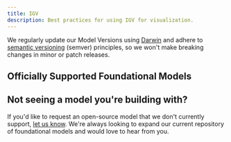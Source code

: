```yaml
---
title: IGV
description: Best practices for using IGV for visualization.
---
```


We regularly update our Model Versions using [Darwin](https://buildwithfern.com/?utm_source=docs-starter-openapi/sdks) and adhere to [semantic versioning](https://semver.org/) (semver) principles, so we won't make breaking changes in minor or patch releases.

## Officially Supported Foundational Models

<Cards>
  <Card
    title="AlphaFold 2.0"
    icon="fa-solid fa-stream"
    href="https://www.nextflow.io"
  />
  <Card
    title="RNA Bulk Seq Pipeline"
    icon="fa-solid fa-network-wired"
    href="https://snakemake.readthedocs.io/en/stable/"
  />
  <Card
    title="Arc Institute's EVO Model"
    icon="fa-solid fa-toolbox"
    href="https://docs.aws.amazon.com/pythonsdk/"
  />
  <Card
    title="NASA GeneLab Pipeline"
    icon="fa-solid fa-toolbox"
    href="https://docs.aws.amazon.com/pythonsdk/"
  />
</Cards>

## Not seeing a model you're building with?

If you'd like to request an open-source model that we don't currently support, [let us know](/welcome.mdx#get-support). We're always looking to expand our current repository of foundational models and would love to hear from you.